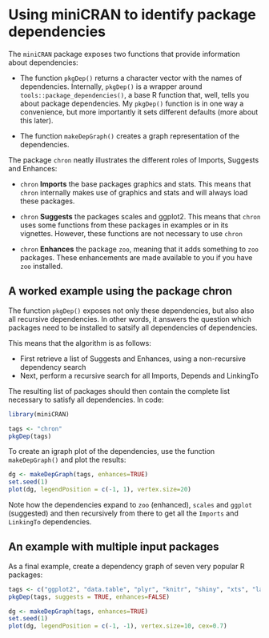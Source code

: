 <!--
% \VignetteIndexEntry{Using miniCRAN to identify package dependencies}
% \VignetteEngine{knitr::knitr}
% \VignettePackage{miniCRAN}
% \VignetteKeyword{miniCRAN}
--> 


# Using miniCRAN to identify package dependencies


The `miniCRAN` package exposes two functions that provide information about dependencies:

- The function `pkgDep()` returns a character vector with the names of dependencies. Internally, `pkgDep()` is a wrapper around `tools::package_dependencies()`, a base R function that, well, tells you about package dependencies. My `pkgDep()` function is in one way a convenience, but more importantly it sets different defaults (more about this later).

- The function `makeDepGraph()` creates a graph representation of the dependencies.


The package `chron` neatly illustrates the different roles of Imports, Suggests and Enhances:

- `chron` **Imports** the base packages graphics and stats. This means that `chron` internally makes use of graphics and stats and will always load these packages.

- `chron` **Suggests** the packages scales and ggplot2. This means that `chron` uses some functions from these packages in examples or in its vignettes.  However, these functions are not necessary to use `chron`

- `chron` **Enhances** the package `zoo`, meaning that it adds something to `zoo` packages. These enhancements are made available to you if you have `zoo` installed.


## A worked example using the package chron

The function `pkgDep()` exposes not only these dependencies, but also also all recursive dependencies. In other words, it answers the question which packages need to be installed to satsify all dependencies of dependencies.

This means that the algorithm is as follows:

* First retrieve a list of Suggests and Enhances, using a non-recursive dependency search
* Next, perform a recursive search for all Imports, Depends and LinkingTo

The resulting list of packages should then contain the complete list necessary to satisfy all dependencies. In code:

```r
library(miniCRAN)
```



```r
tags <- "chron"
pkgDep(tags)
```


To create an igraph plot of the dependencies, use the function `makeDepGraph()` and plot the results: 

```r
dg <- makeDepGraph(tags, enhances=TRUE)
set.seed(1)
plot(dg, legendPosition = c(-1, 1), vertex.size=20)
```


Note how the dependencies expand to `zoo` (enhanced), `scales` and `ggplot` (suggested) and then recursively from there to get all the `Imports` and `LinkingTo` dependencies.



## An example with multiple input packages

As a final example, create a dependency graph of seven very popular R packages:

```r
tags <- c("ggplot2", "data.table", "plyr", "knitr", "shiny", "xts", "lattice")
pkgDep(tags, suggests = TRUE, enhances=FALSE)

dg <- makeDepGraph(tags, enhances=TRUE)
set.seed(1)
plot(dg, legendPosition = c(-1, -1), vertex.size=10, cex=0.7)
```

